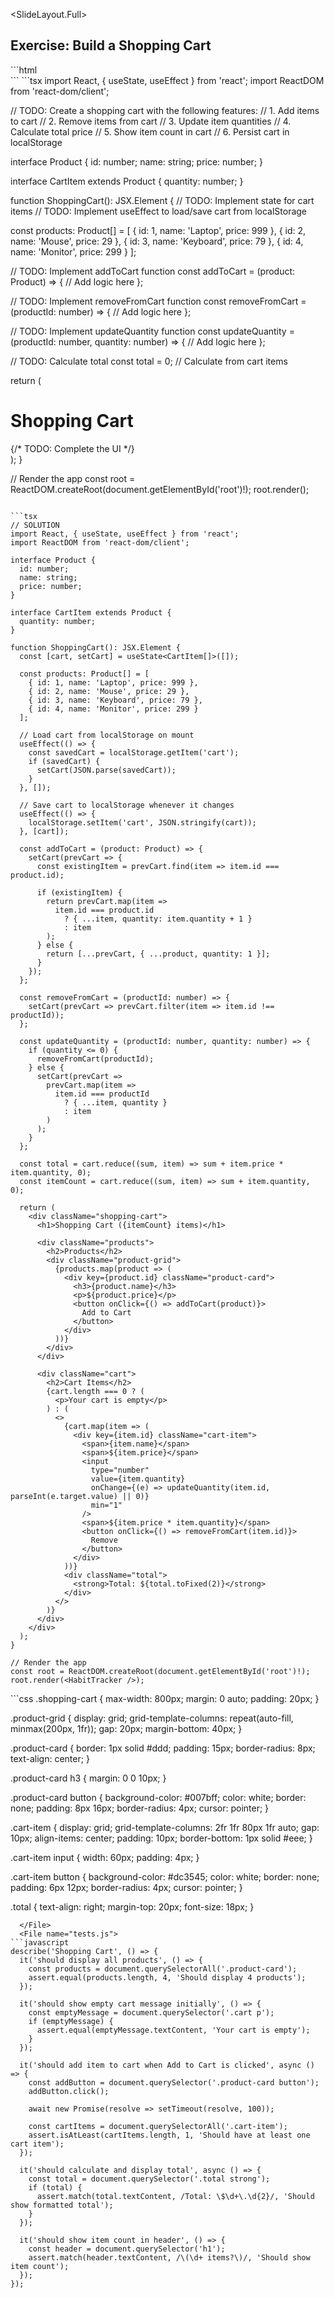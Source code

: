 
<SlideLayout.Full>
## Exercise: Build a Shopping Cart

<CodeDisplay height="70vh">
  <File name="index.html">
```html
<!DOCTYPE html>
<html lang="en">
<head>
    <meta charset="UTF-8">
    <meta name="viewport" content="width=device-width, initial-scale=1.0">
    <title>Shopping Cart Exercise</title>
</head>
<body>
    <div id="root"></div>
    <script type="module" src="./App.tsx"></script>
</body>
</html>
```
  </File>
  <File name="App.tsx">
```tsx
import React, { useState, useEffect } from 'react';
import ReactDOM from 'react-dom/client';

// TODO: Create a shopping cart with the following features:
// 1. Add items to cart
// 2. Remove items from cart
// 3. Update item quantities
// 4. Calculate total price
// 5. Show item count in cart
// 6. Persist cart in localStorage

interface Product {
  id: number;
  name: string;
  price: number;
}

interface CartItem extends Product {
  quantity: number;
}

function ShoppingCart(): JSX.Element {
  // TODO: Implement state for cart items
  // TODO: Implement useEffect to load/save cart from localStorage
  
  const products: Product[] = [
    { id: 1, name: 'Laptop', price: 999 },
    { id: 2, name: 'Mouse', price: 29 },
    { id: 3, name: 'Keyboard', price: 79 },
    { id: 4, name: 'Monitor', price: 299 }
  ];

  // TODO: Implement addToCart function
  const addToCart = (product: Product) => {
    // Add logic here
  };

  // TODO: Implement removeFromCart function
  const removeFromCart = (productId: number) => {
    // Add logic here
  };

  // TODO: Implement updateQuantity function
  const updateQuantity = (productId: number, quantity: number) => {
    // Add logic here
  };

  // TODO: Calculate total
  const total = 0; // Calculate from cart items

  return (
    <div>
      <h1>Shopping Cart</h1>
      {/* TODO: Complete the UI */}
    </div>
  );
}

// Render the app
const root = ReactDOM.createRoot(document.getElementById('root')!);
root.render(<HabitTracker />);
```

```tsx
// SOLUTION
import React, { useState, useEffect } from 'react';
import ReactDOM from 'react-dom/client';

interface Product {
  id: number;
  name: string;
  price: number;
}

interface CartItem extends Product {
  quantity: number;
}

function ShoppingCart(): JSX.Element {
  const [cart, setCart] = useState<CartItem[]>([]);

  const products: Product[] = [
    { id: 1, name: 'Laptop', price: 999 },
    { id: 2, name: 'Mouse', price: 29 },
    { id: 3, name: 'Keyboard', price: 79 },
    { id: 4, name: 'Monitor', price: 299 }
  ];

  // Load cart from localStorage on mount
  useEffect(() => {
    const savedCart = localStorage.getItem('cart');
    if (savedCart) {
      setCart(JSON.parse(savedCart));
    }
  }, []);

  // Save cart to localStorage whenever it changes
  useEffect(() => {
    localStorage.setItem('cart', JSON.stringify(cart));
  }, [cart]);

  const addToCart = (product: Product) => {
    setCart(prevCart => {
      const existingItem = prevCart.find(item => item.id === product.id);
      
      if (existingItem) {
        return prevCart.map(item =>
          item.id === product.id
            ? { ...item, quantity: item.quantity + 1 }
            : item
        );
      } else {
        return [...prevCart, { ...product, quantity: 1 }];
      }
    });
  };

  const removeFromCart = (productId: number) => {
    setCart(prevCart => prevCart.filter(item => item.id !== productId));
  };

  const updateQuantity = (productId: number, quantity: number) => {
    if (quantity <= 0) {
      removeFromCart(productId);
    } else {
      setCart(prevCart =>
        prevCart.map(item =>
          item.id === productId
            ? { ...item, quantity }
            : item
        )
      );
    }
  };

  const total = cart.reduce((sum, item) => sum + item.price * item.quantity, 0);
  const itemCount = cart.reduce((sum, item) => sum + item.quantity, 0);

  return (
    <div className="shopping-cart">
      <h1>Shopping Cart ({itemCount} items)</h1>
      
      <div className="products">
        <h2>Products</h2>
        <div className="product-grid">
          {products.map(product => (
            <div key={product.id} className="product-card">
              <h3>{product.name}</h3>
              <p>${product.price}</p>
              <button onClick={() => addToCart(product)}>
                Add to Cart
              </button>
            </div>
          ))}
        </div>
      </div>

      <div className="cart">
        <h2>Cart Items</h2>
        {cart.length === 0 ? (
          <p>Your cart is empty</p>
        ) : (
          <>
            {cart.map(item => (
              <div key={item.id} className="cart-item">
                <span>{item.name}</span>
                <span>${item.price}</span>
                <input
                  type="number"
                  value={item.quantity}
                  onChange={(e) => updateQuantity(item.id, parseInt(e.target.value) || 0)}
                  min="1"
                />
                <span>${item.price * item.quantity}</span>
                <button onClick={() => removeFromCart(item.id)}>
                  Remove
                </button>
              </div>
            ))}
            <div className="total">
              <strong>Total: ${total.toFixed(2)}</strong>
            </div>
          </>
        )}
      </div>
    </div>
  );
}

// Render the app
const root = ReactDOM.createRoot(document.getElementById('root')!);
root.render(<HabitTracker />);
```
  </File>
  <File name="styles.css">
```css
.shopping-cart {
  max-width: 800px;
  margin: 0 auto;
  padding: 20px;
}

.product-grid {
  display: grid;
  grid-template-columns: repeat(auto-fill, minmax(200px, 1fr));
  gap: 20px;
  margin-bottom: 40px;
}

.product-card {
  border: 1px solid #ddd;
  padding: 15px;
  border-radius: 8px;
  text-align: center;
}

.product-card h3 {
  margin: 0 0 10px;
}

.product-card button {
  background-color: #007bff;
  color: white;
  border: none;
  padding: 8px 16px;
  border-radius: 4px;
  cursor: pointer;
}

.cart-item {
  display: grid;
  grid-template-columns: 2fr 1fr 80px 1fr auto;
  gap: 10px;
  align-items: center;
  padding: 10px;
  border-bottom: 1px solid #eee;
}

.cart-item input {
  width: 60px;
  padding: 4px;
}

.cart-item button {
  background-color: #dc3545;
  color: white;
  border: none;
  padding: 6px 12px;
  border-radius: 4px;
  cursor: pointer;
}

.total {
  text-align: right;
  margin-top: 20px;
  font-size: 18px;
}
```
  </File>
  <File name="tests.js">
```javascript
describe('Shopping Cart', () => {
  it('should display all products', () => {
    const products = document.querySelectorAll('.product-card');
    assert.equal(products.length, 4, 'Should display 4 products');
  });

  it('should show empty cart message initially', () => {
    const emptyMessage = document.querySelector('.cart p');
    if (emptyMessage) {
      assert.equal(emptyMessage.textContent, 'Your cart is empty');
    }
  });

  it('should add item to cart when Add to Cart is clicked', async () => {
    const addButton = document.querySelector('.product-card button');
    addButton.click();
    
    await new Promise(resolve => setTimeout(resolve, 100));
    
    const cartItems = document.querySelectorAll('.cart-item');
    assert.isAtLeast(cartItems.length, 1, 'Should have at least one cart item');
  });

  it('should calculate and display total', async () => {
    const total = document.querySelector('.total strong');
    if (total) {
      assert.match(total.textContent, /Total: \$\d+\.\d{2}/, 'Should show formatted total');
    }
  });

  it('should show item count in header', () => {
    const header = document.querySelector('h1');
    assert.match(header.textContent, /\(\d+ items?\)/, 'Should show item count');
  });
});
```
  </File>
</CodeDisplay>
</SlideLayout.Full>